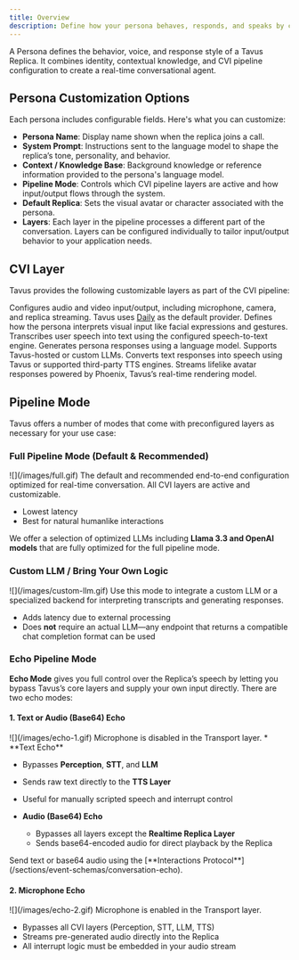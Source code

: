 ```yaml
---
title: Overview
description: Define how your persona behaves, responds, and speaks by configuring layers and modes.
---
```


A Persona defines the behavior, voice, and response style of a Tavus Replica. It combines identity, contextual knowledge, and CVI pipeline configuration to create a real-time conversational agent.
## Persona Customization Options
Each persona includes configurable fields. Here's what you can customize:
- **Persona Name**: Display name shown when the replica joins a call.
- **System Prompt**: Instructions sent to the language model to shape the replica’s tone, personality, and behavior.
- **Context / Knowledge Base**: Background knowledge or reference information provided to the persona's language model.
- **Pipeline Mode**: Controls which CVI pipeline layers are active and how input/output flows through the system.
- **Default Replica**: Sets the visual avatar or character associated with the persona.
- **Layers**: Each layer in the pipeline processes a different part of the conversation. Layers can be configured individually to tailor input/output behavior to your application needs.

## CVI Layer
Tavus provides the following customizable layers as part of the CVI pipeline:
<CardGroup cols={2}>

  <Card title="Transport Layer" icon="video">
    Configures audio and video input/output, including microphone, camera, and replica streaming. Tavus uses <a href="https://www.daily.co/" target="_blank">Daily</a> as the default provider.
  </Card>

  <Card title="Perception Layer" icon="eye" href="/sections/conversational-video-interface/persona/perception">
    Defines how the persona interprets visual input like facial expressions and gestures.
  </Card>

  <Card title="STT Layer" icon="waveform" href="/sections/conversational-video-interface/persona/stt">
    Transcribes user speech into text using the configured speech-to-text engine.
  </Card>

  <Card title="LLM Layer" icon="brain" href="/sections/conversational-video-interface/persona/llm">
    Generates persona responses using a language model. Supports Tavus-hosted or custom LLMs.
  </Card>

  <Card title="TTS Layer" icon="microphone" href="/sections/conversational-video-interface/persona/tts">
    Converts text responses into speech using Tavus or supported third-party TTS engines.
  </Card>

  <Card title="Realtime Replica Layer" icon="robot" href="/sections/replica/overview">
    Streams lifelike avatar responses powered by Phoenix, Tavus’s real-time rendering model.
  </Card>

</CardGroup>


## Pipeline Mode
Tavus offers a number of modes that come with preconfigured layers as necessary for your use case:
### Full Pipeline Mode (Default & Recommended)
<Frame>
![](/images/full.gif)
</Frame>
The default and recommended end-to-end configuration optimized for real-time conversation. All CVI layers are active and customizable.

* Lowest latency
* Best for natural humanlike interactions

<Note> We offer a selection of optimized LLMs including **Llama 3.3 and OpenAI models** that are fully optimized for the full pipeline mode.</Note>
<Card title="CVI quickstart" icon="rocket" href="/sections/conversational-video-interface/quickstart" />


### Custom LLM / Bring Your Own Logic
<Frame>
![](/images/custom-llm.gif)
</Frame>
Use this mode to integrate a custom LLM or a specialized backend for interpreting transcripts and generating responses.

* Adds latency due to external processing
* Does **not** require an actual LLM—any endpoint that returns a compatible chat completion format can be used

<Card title="Integrate your own custom LLM or logic" icon="binary" href="/sections/conversational-video-interface/persona/llm#custom-llms" />

### Echo Pipeline Mode
**Echo Mode** gives you full control over the Replica’s speech by letting you bypass Tavus’s core layers and supply your own input directly. There are two echo modes:
#### 1. **Text or Audio (Base64) Echo**
<Frame>
![](/images/echo-1.gif)
</Frame>
Microphone is disabled in the Transport layer.
* **Text Echo**

  * Bypasses **Perception**, **STT**, and **LLM**
  * Sends raw text directly to the **TTS Layer**
  * Useful for manually scripted speech and interrupt control

* **Audio (Base64) Echo**

  * Bypasses all layers except the **Realtime Replica Layer**
  * Sends base64-encoded audio for direct playback by the Replica

<Note>
Send text or base64 audio using the [**Interactions Protocol**](/sections/event-schemas/conversation-echo).
</Note>

#### 2. **Microphone Echo**
<Frame>
![](/images/echo-2.gif)
</Frame>
Microphone is enabled in the Transport layer.

* Bypasses all CVI layers (Perception, STT, LLM, TTS)
* Streams pre-generated audio directly into the Replica
* All interrupt logic must be embedded in your audio stream

<Card title="Echo mode quickstart" icon="keyboard" href="/sections/conversational-video-interface/persona/llm#custom-llms" />
